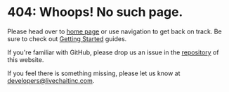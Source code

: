 # 404: Whoops! No such page.

Please head over to [home page](./) or use navigation to get back on track. Be sure to check out [Getting Started](./getting-started/) guides.

If you're familiar with GitHub, please drop us an issue in the [repository](https://github.com/livechat/livechat-public-docs/issues) of this website.

If you feel there is something missing, please let us know at [developers@livechaitinc.com](mailto:developers@livechatinc.com).
